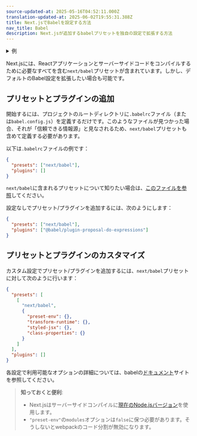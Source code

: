 ```yaml
---
source-updated-at: 2025-05-16T04:52:11.000Z
translation-updated-at: 2025-06-02T19:55:31.388Z
title: Next.jsでBabelを設定する方法
nav_title: Babel
description: Next.jsが追加するbabelプリセットを独自の設定で拡張する方法
---
```


<details>
  <summary>例</summary>

- [Babel設定のカスタマイズ](https://github.com/vercel/next.js/tree/canary/examples/with-custom-babel-config)

</details>

Next.jsには、Reactアプリケーションとサーバーサイドコードをコンパイルするために必要なすべてを含む`next/babel`プリセットが含まれています。しかし、デフォルトのBabel設定を拡張したい場合も可能です。

## プリセットとプラグインの追加

開始するには、プロジェクトのルートディレクトリに`.babelrc`ファイル（または`babel.config.js`）を定義するだけです。このようなファイルが見つかった場合、それが「信頼できる情報源」と見なされるため、`next/babel`プリセットも含めて定義する必要があります。

以下は`.babelrc`ファイルの例です：

```json filename=".babelrc"
{
  "presets": ["next/babel"],
  "plugins": []
}
```

`next/babel`に含まれるプリセットについて知りたい場合は、[このファイルを参照](https://github.com/vercel/next.js/blob/canary/packages/next/src/build/babel/preset.ts)してください。

設定なしでプリセット/プラグインを追加するには、次のようにします：

```json filename=".babelrc"
{
  "presets": ["next/babel"],
  "plugins": ["@babel/plugin-proposal-do-expressions"]
}
```

## プリセットとプラグインのカスタマイズ

カスタム設定でプリセット/プラグインを追加するには、`next/babel`プリセットに対して次のように行います：

```json filename=".babelrc"
{
  "presets": [
    [
      "next/babel",
      {
        "preset-env": {},
        "transform-runtime": {},
        "styled-jsx": {},
        "class-properties": {}
      }
    ]
  ],
  "plugins": []
}
```

各設定で利用可能なオプションの詳細については、babelの[ドキュメント](https://babeljs.io/docs/)サイトを参照してください。

> **知っておくと便利**:
>
> - Next.jsはサーバーサイドコンパイルに[現在のNode.jsバージョン](https://github.com/nodejs/release#release-schedule)を使用します。
> - `"preset-env"`の`modules`オプションは`false`に保つ必要があります。そうしないとwebpackのコード分割が無効になります。
